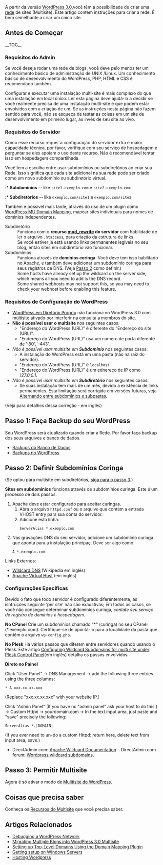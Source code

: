 {{Languages|
{{en|Create A Network}}
{{ja|Create A Network}}
{{pt-br|Rede de Sites WordPress}}
{{ru|Создание сети}}
{{zh-hans|创建一个(博客)网络-Create A Network}}
}}
{{Avançado}}
A partir da versão [[pt-br:Versão 3.0|WordPress 3.0]],você têm a possibilidade de criar uma  [[pt-br:Glossário#Rede|rede]] de sites (Multisite). Este artigo contém instruções para criar a rede. É bem semelhante a criar um único site.

{{Note|Se estiver usando o [[WPMU|WordPress MU]], <strong>não é preciso</strong> completar estes passos. Sua rede já está ativada. Uma vez que atualizou para a ramificação 3.x, você será solicitado para atualizar as regras do arquivo .htaccess para o MultiSite.}}

{{Message|
| background = #FCECAD
| border = #CCCCCC
| color = #000000
| text = <strong>Alerta!</strong> Se atualizou para o WordPress 3.1, o menu Super Admin foi substituído com a seção <em>Network Admin</em>.  Observe o topo do cabeçalho, a esquerda: O link é 'Site Admin.'
}}

== Antes de Começar ==

__TOC__

=== Requisitos do Admin===
Se você deseja rodar uma rede de blogs, você deve pelo menos ter um conhecimento básico de administração de UNIX /Linux. Um conhecimento básico de desenvolvimento do WordPress, PHP, HTML e CSS é recomendado também.

Configurar e executar uma instalação multi-site é mais complexo do que uma instalação em local único. Ler esta página deve ajudá-lo a decidir se você realmente precisa de uma instalação multi-site e que podem estar envolvidos com a criação de um. Se as instruções nesta página não fazem sentido para você, não se esqueça de testar as coisas em um site de desenvolvimento em primeiro lugar, ao invés de seu site ao vivo.

=== Requisitos do Servidor ===

Como esse recurso requer a configuração do servidor extra e maior capacidade técnica, por favor, verifique com seu serviço de hospedagem e perguntar se eles apoiam o uso deste recurso. Não é recomendável tentar isso em hospedagem compartilhada.

Você tem a escolha entre usar subdomínios ou subdiretórios ao criar sua Rede. Isso significa que cada site adicional na sua rede pode ser criado como um novo subdomínio ou subdiretório virtual.

:* '''Subdomínios''' -- like <code>site1.exemplo.com</code> e <code>site2.exemplo.com</code>
:* '''Subdiretórios''' -- like <code>exemplo.com/site1</code> e <code>exemplo.com/site2</code>

Também é possível mais tarde, através do uso de um plugin como [http://wordpress.org/extend/plugins/wordpress-mu-domain-mapping/ WordPress MU Domain Mapping], mapear sites individuais para nomes de domínios independentes.

; Subdiretório
: Funciona com o ''' recurso [[pt-br:Glossário#mod_rewrite|mod_rewrite]] do servidor''' com habilidade de ler o arquivo <code>.htaccess</code>, para criação da estrutura de links.
: Se você estiver já está usando links permanentes legíveis no seu blog, então sites em subdiretório vão funcionar.
; Subdomínios
: Funciona através de '''domínios coringa'''. Você deve tem isso habilitado no Apache, e  também deve adicionar um subdomínio coringa para seus registros de DNS. (Veja [[pt-br:Rede_de_Sites_WordPress#Passo_2:_Definir_Subdom.C3.ADnios_Coringa|Passo 2]] como definir.)
: Some hosts have already set up the wildcard on the server side, which means all you need to add is the DNS record.
: Some shared webhosts may not support this, so you may need to check your webhost before enabling this feature.

=== Requisitos de Configuração do WordPress ===

* [[pt-br:WordPress em Diretório Próprio|WordPress em Diretório Próprio]] não funciona no WordPress 3.0 com multisite ativado por interferir na consulta a membros do site.
* '''Não é possível usar o multisite''' nos seguintes casos:<!-- network_step1() function -->
** "Endereço do WordPress (URL)" é diferente do "Endereço do site (URL)".
** "Endereço do WordPress (URL)" usa um número de porta diferente de ':80', ':443'.
* ''Não é possível usar multisite em '''Subdomínio''' '' nos seguintes casos:<!-- allow_subdomain_install() function -->
** A instalação do WordPress está em uma pasta (não na raiz do servidor).
** "Endereço do WordPress (URL)" é <code>localhost</code>.
** "Endereço do WordPress (URL)" é um ednereço de IP como <var>127.0.0.1</var>.
* ''Não é possível usar multisite em '''Subdiretório''' '' nos seguintes casos:<!-- allow_subdirectory_install() function -->
** Se suas instalação tem mais de um mês, devido a existência de links permanentes. Esta  limitação será corrigida em versões futuras, veja [[pt-br:Recursos_do_Multisite#Alternando_entre_subdomínios_e_subpastas|Alternando entre subdomínios e subpastas]].

(Veja {{Trac|wp-admin/network.php}} para detalhes dessa correção - em inglês)

== Passo 1: Faça Backup do seu WordPress ==
Seu WordPress será atualizado quando criar a Rede. Por favor faça backup dos seus arquivos e banco de dados.
*[[pt-br:Backups do Banco de Dados|Backups do Banco de Dados]]
*[[pt-br:Backups no WordPress|Backups no WordPress]]

== Passo 2: Definir Subdomínios Coringa  ==

(Se optou para multisite em subdiretórios, [[#Passo 3: Permitir Multisite|siga para o passo 3]].)

'''Sites em subdomínios''' funciona através de subdomínios curinga. Este é um processo de dois passos:
# Apache deve estar configurado para aceitar curingas.
## Abra o arquivo <code>httpd.conf</code> ou o arquivo que contém a entrada VHOST entry  para sua conta do servidor.
## Adicione esta linha: <pre>ServerAlias *.exemplo.com</pre>
# Nas gravações DNS do seu servidor, adicione um subdomínio curinga que aponta para a instalação principaç. Deve ser algo como:<pre>A *.exemplo.com</pre>

Links Externos:
* [[Wikipedia:Wildcard DNS record|Wildcard DNS]] (Wikipedia em inglês)
* [http://httpd.apache.org/docs/2.0/en/vhosts/ Apache Virtual Host] (em inglês)

===Configurações Epecíficas ===
Devido o fato que todo servidor é configurado diferentemente, as isntruções seguinte 'per site' não são exaustivas; Em todos os casos, se você não consegue determinar subdomínios curinga, ''contate seu serviço de registro de domínios e hospedagem''.

<strong>No CPanel</strong>
Crie um subdomínios chamado "*" (curinga) no seu CPanel (*.exemplo.com). Certifique-se de apontá-lo para a localidade da pasta que contém o arquivo <tt>wp-config.php</tt>.

<strong>No Plesk</strong>
Há vários passos que diferem entre servidores quando usando o Plesk. Este artigo [[Configuring Wildcard Subdomains for multi site under Plesk Control Panel‎]](em inglês) detalha os passos envolvidos.

<strong>Direto no Painel</strong>

Click "User Panel" -> DNS Management -> add the following three entries using the three columns: <pre>* A xxx.xx.xx.xxx</pre> (Replace "xxx.xx.xx.xxx" with your website IP.) 

Click "Admin Panel" (If you have no "admin panel" ask your host to do this.) -> Custom Httpd -> yourdomain.com -> In the text input area, just paste and "save" precisely the following: <pre>ServerAlias *.|DOMAIN|</pre> (If you ever need to un-do a custom Httpd: return here, delete text from input area, save.)

* DirectAdmin.com: [http://help.directadmin.com/item.php?id=127 Apache Wildcard Documentation]... DirectAdmin.com forum: [http://www.directadmin.com/forum/showthread.php?p=195033 Wordpress wildcard subdomains].

== Passo 3: Permitir Multisite ==
Agora é só ativar o modo de [[pt-br:Ativando o Multisite|Mulitisite do WordPress]].


== Coisas que precisa saber ==
Conheça os [[pt-br:Recursos do Multisite|Recursos do Multisite]] que você precisa saber.

== Artigos Relacionados ==

* [[Debugging a WordPress Network]]
* [[Migrating Multiple Blogs into WordPress 3.0 Multisite]]
* [http://wordpress.org/extend/plugins/wordpress-mu-domain-mapping/ Setting up Top-Level Domains Using the Domain Mapping Plugin]
* [http://www.lauragentry.com/wordpress/?p=517 Getting setup on Windows Servers]
* [http://codex.wordpress.org/Hosting_WordPress Hosting Wordpress]

{{Codex-pt}}
{{DEFAULTSORT:R}}